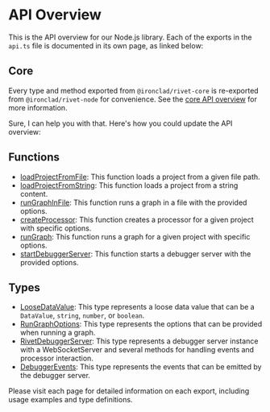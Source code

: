 # API Overview

This is the API overview for our Node.js library. Each of the exports in the `api.ts` file is documented in its own page, as linked below:

## Core

Every type and method exported from `@ironclad/rivet-core` is re-exported from `@ironclad/rivet-node` for convenience. See the [core API overview](../core/overview) for more information.

Sure, I can help you with that. Here's how you could update the API overview:

## Functions

- [loadProjectFromFile](./loadProjectFromFile): This function loads a project from a given file path.
- [loadProjectFromString](./loadProjectFromString): This function loads a project from a string content.
- [runGraphInFile](./runGraphInFile): This function runs a graph in a file with the provided options.
- [createProcessor](./createProcessor): This function creates a processor for a given project with specific options.
- [runGraph](./runGraph): This function runs a graph for a given project with specific options.
- [startDebuggerServer](./startDebuggerServer): This function starts a debugger server with the provided options.

## Types

- [LooseDataValue](./LooseDataValue): This type represents a loose data value that can be a `DataValue`, `string`, `number`, or `boolean`.
- [RunGraphOptions](./RunGraphOptions): This type represents the options that can be provided when running a graph.
- [RivetDebuggerServer](./RivetDebuggerServer): This type represents a debugger server instance with a WebSocketServer and several methods for handling events and processor interaction.
- [DebuggerEvents](./DebuggerEvents): This type represents the events that can be emitted by the debugger server.

Please visit each page for detailed information on each export, including usage examples and type definitions.
